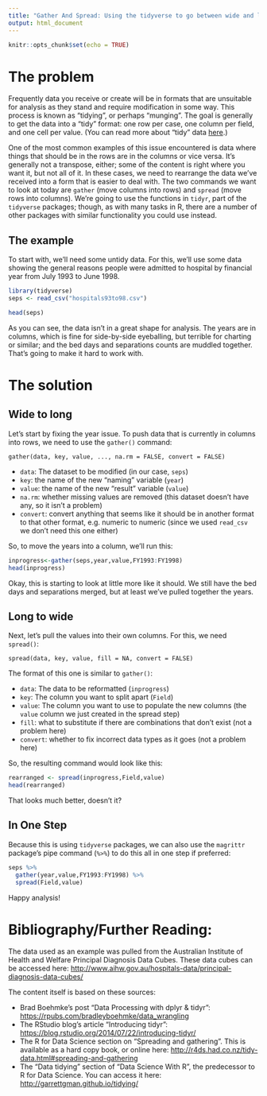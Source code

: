 ---
title: "Gather And Spread: Using the tidyverse to go between wide and long"
output: html_document
---

```{r setup, include=FALSE}
knitr::opts_chunk$set(echo = TRUE)
```

# The problem

Frequently data you receive or create will be in formats that are unsuitable for analysis as they stand and require modification in some way.  This process is known as "tidying", or perhaps "munging".  The goal is generally to get the data into a "tidy" format: one row per case, one column per field, and one cell per value.  (You can read more about "tidy" data [here](http://garrettgman.github.io/tidying/).)

One of the most common examples of this issue encountered is data where things that should be in the rows are in the columns or vice versa.  It's generally not a transpose, either; some of the content is right where you want it, but not all of it.  In these cases, we need to rearrange the data we've received into a form that is easier to deal with.  The two commands we want to look at today are `gather` (move columns into rows) and `spread` (move rows into columns).  We're going to use the functions in `tidyr`, part of the `tidyverse` packages; though, as with many tasks in R, there are a number of other packages with similar functionality you could use instead.

## The example
To start with, we'll need some untidy data.  For this, we'll use some data showing the general reasons people were admitted to hospital by financial year from July 1993 to June 1998.

```{r message=FALSE}
library(tidyverse)
seps <- read_csv("hospitals93to98.csv")
```
```{r}
head(seps)
```

As you can see, the data isn't in a great shape for analysis.  The years are in columns, which is fine for side-by-side eyeballing, but terrible for charting or similar; and the bed days and separations counts are muddled together.  That's going to make it hard to work with.

# The solution
## Wide to long
Let's start by fixing the year issue.  To push data that is currently in columns into rows, we need to use the `gather()` command:

`gather(data, key, value, ..., na.rm = FALSE, convert = FALSE)`

* `data`: The dataset to be modified (in our case, `seps`)
* `key`: the name of the new "naming" variable (`year`)
* `value`: the name of the new "result" variable (`value`)
* `na.rm`: whether missing values are removed (this dataset doesn't have any, so it isn't a problem)
* `convert`: convert anything that seems like it should be in another format to that other format, e.g. numeric to numeric (since we used `read_csv` we don't need this one either)

So, to move the years into a column, we'll run this:
```{r}
inprogress<-gather(seps,year,value,FY1993:FY1998)
head(inprogress)
```

Okay, this is starting to look at little more like it should.  We still have the bed days and separations merged, but at least we've pulled together the years.  

## Long to wide
Next, let's pull the values into their own columns.  For this, we need `spread()`:

`spread(data, key, value, fill = NA, convert = FALSE)`

The format of this one is similar to `gather()`:

* `data`: The data to be reformatted (`inprogress`)
* `key`: The column you want to split apart (`Field`)
* `value`: The column you want to use to populate the new columns (the `value` column we just created in the spread step)
* `fill`: what to substitute if there are combinations that don't exist (not a problem here)
* `convert`: whether to fix incorrect data types as it goes (not a problem here)

So, the resulting command would look like this:
```{r}
rearranged <- spread(inprogress,Field,value)
head(rearranged)
```

That looks much better, doesn't it?  

## In One Step
Because this is using `tidyverse` packages, we can also use the `magrittr` package's pipe command (`%>%`) to do this all in one step if preferred:

```{r}
seps %>%
  gather(year,value,FY1993:FY1998) %>%
  spread(Field,value)
```

Happy analysis!

# Bibliography/Further Reading:

The data used as an example was pulled from the Australian Institute of Health and Welfare Principal Diagnosis Data Cubes.  These data cubes can be accessed here: <http://www.aihw.gov.au/hospitals-data/principal-diagnosis-data-cubes/>

The content itself is based on these sources:

* Brad Boehmke's post "Data Processing with dplyr & tidyr": <https://rpubs.com/bradleyboehmke/data_wrangling>
*	The RStudio blog's article "Introducing tidyr": <https://blog.rstudio.org/2014/07/22/introducing-tidyr/>
*	The R for Data Science section on "Spreading and gathering".  This is available as a hard copy book, or online here: <http://r4ds.had.co.nz/tidy-data.html#spreading-and-gathering>
*	The "Data tidying" section of "Data Science With R", the predecessor to R for Data Science.  You can access it here: <http://garrettgman.github.io/tidying/>
